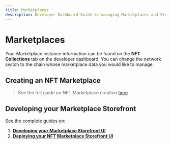 ```yaml
---
title: Marketplaces
description: Developer Dashboard Guide to managing Marketplaces and Storefronts
---
```


# Marketplaces

Your Marketplace instance information can be found on the **NFT Collections** tab on the developer dashboard. You can change the network switch to the chain whose marketplace data you would like to manage.

## Creating an NFT Marketplace

> See the full guide on NFT Marketplace creation [here](/guides/how-to-create-nft-marketplace)
> 

## Developing your Marketplace Storefront

See the complete guides on:

1. **[Developing your Marketplace Storefront UI](/guides/how-to-create-nft-marketplace-storefront)**
2. **[Deploying your NFT Marketplace Storefront UI](/guides/how-to-deploy-your-nft-marketplace-storefront)**
